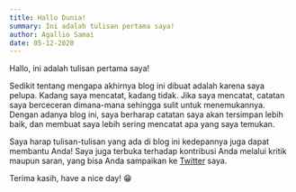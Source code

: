 ```yaml
---
title: Hallo Dunia!
summary: Ini adalah tulisan pertama saya!
author: Agallio Samai
date: 05-12-2020
---
```


Hallo, ini adalah tulisan pertama saya!

Sedikit tentang mengapa akhirnya blog ini dibuat adalah karena saya pelupa. Kadang saya mencatat, kadang tidak. Jika saya mencatat, catatan saya berceceran dimana-mana sehingga sulit untuk menemukannya. Dengan adanya blog ini, saya berharap catatan saya akan tersimpan lebih baik, dan membuat saya lebih sering mencatat apa yang saya temukan.

Saya harap tulisan-tulisan yang ada di blog ini kedepannya juga dapat membantu Anda! Saya juga terbuka terhadap kontribusi Anda melalui kritik maupun saran, yang bisa Anda sampaikan ke [Twitter](https://twitter.com/agalliosamai) saya.

Terima kasih, have a nice day! 😁
